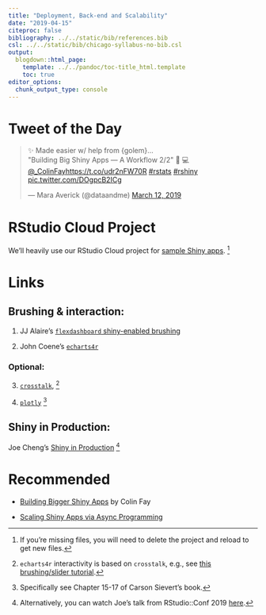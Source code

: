 ```yaml
---
title: "Deployment, Back-end and Scalability"
date: "2019-04-15"
citeproc: false
bibliography: ../../static/bib/references.bib
csl: ../../static/bib/chicago-syllabus-no-bib.csl
output:
  blogdown::html_page:
    template: ../../pandoc/toc-title_html.template
    toc: true
editor_options: 
  chunk_output_type: console
---
```


# Tweet of the Day

<blockquote class="twitter-tweet" data-lang="en"><p lang="en" dir="ltr">✨ Made easier w/ help from {golem}…<br>&quot;Building Big Shiny Apps — A Workflow 2/2&quot; 👨
💻 <a href="https://twitter.com/_ColinFay?ref_src=twsrc%5Etfw">@_ColinFay</a><a href="https://t.co/udr2nFW70R">https://t.co/udr2nFW70R</a> <a href="https://twitter.com/hashtag/rstats?src=hash&amp;ref_src=twsrc%5Etfw">#rstats</a> <a href="https://twitter.com/hashtag/rshiny?src=hash&amp;ref_src=twsrc%5Etfw">#rshiny</a> <a href="https://t.co/DOgpcB2ICg">pic.twitter.com/DOgpcB2ICg</a></p>&mdash; Mara Averick (@dataandme) <a href="https://twitter.com/dataandme/status/1105453898603642880?ref_src=twsrc%5Etfw">March 12, 2019</a></blockquote>
<script async src="https://platform.twitter.com/widgets.js" charset="utf-8"></script>


# RStudio Cloud Project

We'll heavily use our RStudio Cloud project for [sample Shiny apps](https://rstudio.cloud/spaces/7976/project/256282). ^[If you're missing files, you will need to delete the project and reload to get new files.]

# Links

## Brushing & interaction:

1. JJ Alaire's [`flexdashboard` shiny-enabled brushing](https://jjallaire.shinyapps.io/shiny-ggplot2-brushing/)

2. John Coene's [`echarts4r`](https://echarts4r.john-coene.com/articles/shiny.html)

### Optional:

3. [`crosstalk`](https://rstudio.github.io/crosstalk/using.html), ^[`echarts4r` interactivity is based on `crosstalk`, e.g., see [this brushing/slider tutorial](https://echarts4r.john-coene.com/articles/brush.html).] 

4. [`plotly`](https://plotly-r.com/linking-views-with-shiny.html) ^[Specifically see Chapter 15-17 of Carson Sievert's book.]

## Shiny in Production:

Joe Cheng's [Shiny in Production](https://speakerdeck.com/jcheng5/shiny-in-production) ^[Alternatively, you can watch Joe's talk from RStudio::Conf 2019 [here](https://resources.rstudio.com/rstudio-conf-2019/shiny-in-production-principles-practices-and-tools-joe-cheng).]

# Recommended

- [Building Bigger Shiny Apps](https://thinkr-open.github.io/building-shiny-apps-workflow/) by Colin Fay

- [Scaling Shiny Apps via Async Programming](https://github.com/rstudio/webinars/blob/master/56-scaling-shiny-apps/Scaling%20Shiny%20apps%20with%20async%20programming.pdf)


